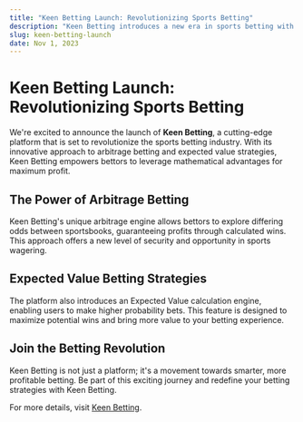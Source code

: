 ```yaml
---
title: "Keen Betting Launch: Revolutionizing Sports Betting"
description: "Keen Betting introduces a new era in sports betting with its unique arbitrage and expected value betting strategies."
slug: keen-betting-launch
date: Nov 1, 2023
---
```


# Keen Betting Launch: Revolutionizing Sports Betting

We're excited to announce the launch of **Keen Betting**, a cutting-edge platform that is set to revolutionize the sports betting industry. With its innovative approach to arbitrage betting and expected value strategies, Keen Betting empowers bettors to leverage mathematical advantages for maximum profit. 

## The Power of Arbitrage Betting
Keen Betting's unique arbitrage engine allows bettors to explore differing odds between sportsbooks, guaranteeing profits through calculated wins. This approach offers a new level of security and opportunity in sports wagering.

## Expected Value Betting Strategies
The platform also introduces an Expected Value calculation engine, enabling users to make higher probability bets. This feature is designed to maximize potential wins and bring more value to your betting experience.

## Join the Betting Revolution
Keen Betting is not just a platform; it's a movement towards smarter, more profitable betting. Be part of this exciting journey and redefine your betting strategies with Keen Betting.

For more details, visit [Keen Betting](https://www.keenbetting.com/).
